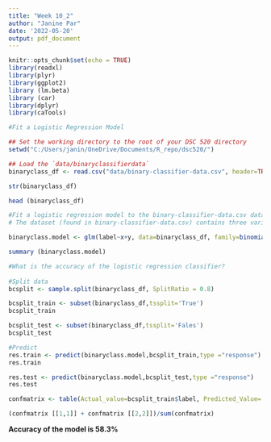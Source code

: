 ---
title: "Week 10_2"
author: "Janine Par"
date: '2022-05-20'
output: pdf_document
---

```{r setup, include=FALSE}
knitr::opts_chunk$set(echo = TRUE)
library(readxl)
library(plyr)
library(ggplot2)
library (lm.beta)
library (car)
library(dplyr)
library(caTools)
```


```{r binaryclassifierdata }

#Fit a Logistic Regression Model

## Set the working directory to the root of your DSC 520 directory
setwd("C:/Users/janin/OneDrive/Documents/R_repo/dsc520/")

## Load the `data/binaryclassifierdata`
binaryclass_df <- read.csv("data/binary-classifier-data.csv", header=TRUE, comment.char = "@")

str(binaryclass_df)

head (binaryclass_df)

```

```{r logisticRegression}
#Fit a logistic regression model to the binary-classifier-data.csv dataset
# The dataset (found in binary-classifier-data.csv) contains three variables; label, x, and y. The label variable is either 0 or 1 and is the output we want to predict using the x and y variables.

binaryclass.model <- glm(label~x+y, data=binaryclass_df, family=binomial())

summary (binaryclass.model)
```

```{r accuracy, results='hide'}

#What is the accuracy of the logistic regression classifier?
  
#Split data
bcsplit <- sample.split(binaryclass_df, SplitRatio = 0.8)

bcsplit_train <- subset(binaryclass_df,tssplit='True')
bcsplit_train

bcsplit_test <- subset(binaryclass_df,tssplit='Fales')
bcsplit_test

#Predict 
res.train <- predict(binaryclass.model,bcsplit_train,type ="response")
res.train 

res.test <- predict(binaryclass.model,bcsplit_test,type ="response")
res.test 

```

```{r confusion matrix}
confmatrix <- table(Actual_value=bcsplit_train$label, Predicted_Value= res.train > 0.5)

(confmatrix [[1,1]] + confmatrix [[2,2]])/sum(confmatrix)
```

**Accuracy of the model is 58.3%**
